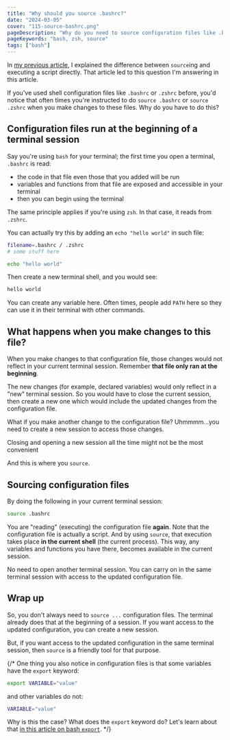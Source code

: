 ```yaml
---
title: "Why should you source .bashrc?"
date: "2024-03-05"
cover: "115-source-bashrc.png"
pageDescription: "Why do you need to source configuration files like .bashrc and .zshrc when you make changes?"
pageKeywords: "bash, zsh, source"
tags: ["bash"]
---
```


In [my previous article](/p/sourcing-vs-executing-script-directly), I explained the difference between `source`ing and executing a script directly. That article led to this question I'm answering in this article.

If you've used shell configuration files like `.bashrc` or `.zshrc` before, you'd notice that often times you're instructed to do `source .bashrc` or `source .zshrc` when you make changes to these files. Why do you have to do this?

## Configuration files run at the beginning of a terminal session

Say you're using `bash` for your terminal; the first time you open a terminal, `.bashrc` is read:

- the code in that file even those that you added will be run
- variables and functions from that file are exposed and accessible in your terminal
- then you can begin using the terminal

The same principle applies if you're using `zsh`. In that case, it reads from `.zshrc`.

You can actually try this by adding an `echo "hello world"` in such file:

```bash
filename=.bashrc / .zshrc
# some stuff here

echo "hello world"
```

Then create a new terminal shell, and you would see:

```bash
hello world
```

You can create any variable here. Often times, people add `PATH` here so they can use it in their terminal with other commands.

## What happens when you make changes to this file?

When you make changes to that configuration file, those changes would not reflect in your current terminal session. Remember **that file only ran at the beginning**.

The new changes (for example, declared variables) would only reflect in a "new" terminal session. So you would have to close the current session, then create a new one which would include the updated changes from the configuration file.

What if you make another change to the configuration file? Uhmmmm...you need to create a new session to access those changes.

Closing and opening a new session all the time might not be the most convenient

And this is where you `source`.

## Sourcing configuration files

By doing the following in your current terminal session:

```bash
source .bashrc
```

You are "reading" (executing) the configuration file **again**. Note that the configuration file is actually a script. And by using `source`, that execution takes place **in the current shell** (the current process). This way, any variables and functions you have there, becomes available in the current session.

No need to open another terminal session. You can carry on in the same terminal session with access to the updated configuration file.

## Wrap up

So, you don't always need to `source ...` configuration files. The terminal already does that at the beginning of a session. If you want access to the updated configuration, you can create a new session.

But, if you want access to the updated configuration in the same terminal session, then `source` is a friendly tool for that purpose.

{/* One thing you also notice in configuration files is that some variables have the `export` keyword:

```bash
export VARIABLE="value"
```

and other variables do not:

```bash
VARIABLE="value"
```

Why is this the case? What does the `export` keyword do? Let's learn about that [in this article on bash `export`](). */}
